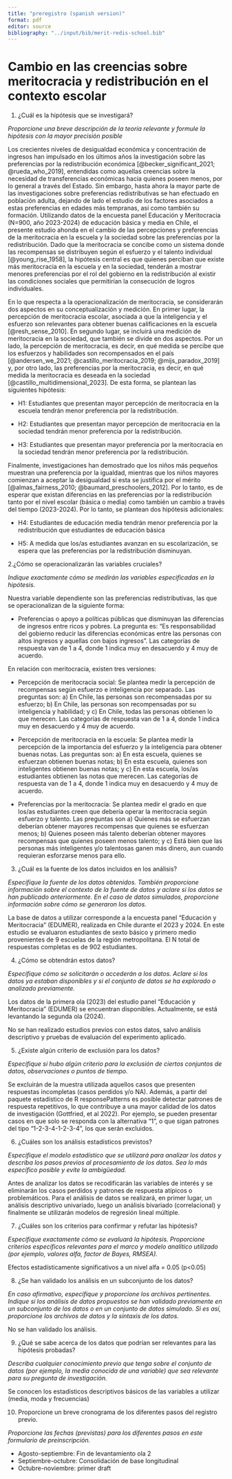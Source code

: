 ```yaml
---
title: "preregistro (spanish version)"
format: pdf
editor: source
bibliography: "../input/bib/merit-redis-school.bib"
---
```


# Cambio en las creencias sobre meritocracia y redistribución en el contexto escolar

1. ¿Cuál es la hipótesis que se investigará?

*Proporcione una breve descripción de la teoría relevante y formule la hipótesis con la mayor precisión posible* 
    
Los crecientes niveles de desigualdad económica y concentración de ingresos han impulsado en los últimos años la investigación sobre las preferencias por la redistribución económica [@becker_significant_2021; @rueda_who_2019], entendidas como aquellas creencias sobre la necesidad de transferencias económicas hacia quienes poseen menos, por lo general a través del Estado. Sin embargo, hasta ahora la mayor parte de las investigaciones sobre preferencias redistributivas se han efectuado en población adulta, dejando de lado el estudio de los factores asociados a estas preferencias en edades más tempranas, así como también su formación. Utilizando datos de la encuesta panel Educación y Meritocracia (N=900, año 2023-2024) de educación básica y media en Chile, el presente estudio ahonda en el cambio de las percepciones y preferencias de la meritocracia en la escuela y la sociedad sobre las preferencias por la redistribución. Dado que la meritocracia se concibe como un sistema donde las recompensas se distribuyen según el esfuerzo y el talento individual [@young_rise_1958], la hipótesis central es que quienes perciban que existe más meritocracia en la escuela y en la sociedad, tenderán a mostrar menores preferencias por el rol del gobierno en la redistribución al existir las condiciones sociales que permitirían la consecución de logros individuales. 

En lo que respecta a la operacionalización de meritocracia, se considerarán dos aspectos en su conceptualización y medición. En primer lugar, la percepción de meritocracia escolar, asociada a que la inteligencia y el esfuerzo son relevantes para obtener buenas calificaciones en la escuela [@resh_sense_2010]. En segundo lugar, se incluirá una medición de meritocracia en la sociedad, que también se divide en dos aspectos. Por un lado, la percepción de meritocracia, es decir, en qué medida se percibe que los esfuerzos y habilidades son recompensados en el país [@andersen_we_2021; @castillo_meritocracia_2019; @mijs_paradox_2019] y, por otro lado, las preferencias por la meritocracia, es decir, en qué medida la meritocracia es deseada en la sociedad [@castillo_multidimensional_2023]. De esta forma, se plantean las siguientes hipótesis: 

* H1: Estudiantes que presentan mayor percepción de meritocracia en la escuela tendrán menor preferencia por la redistribución. 

* H2: Estudiantes que presentan mayor percepción de meritocracia en la sociedad tendrán menor preferencia por la redistribución. 

* H3: Estudiantes que presentan mayor preferencia por la meritocracia en la sociedad tendrán menor preferencia por la redistribución. 

Finalmente, investigaciones han demostrado que los niños más pequeños muestran una preferencia por la igualdad, mientras que los niños mayores comienzan a aceptar la desigualdad si esta se justifica por el mérito [@almas_fairness_2010; @baumard_preschoolers_2012]. Por lo tanto, es de esperar que existan diferencias en las preferencias por la redistribución tanto por el nivel escolar (básica o media) como también un cambio a través del tiempo (2023-2024). Por lo tanto, se plantean dos hipótesis adicionales: 

* H4: Estudiantes de educación media tendrán menor preferencia por la redistribución que estudiantes de educación básica 

* H5: A medida que los/as estudiantes avanzan en su escolarización, se espera que las preferencias por la redistribución disminuyan.

2.¿Cómo se operacionalizarán las variables cruciales?

*Indique exactamente cómo se medirán las variables especificadas en la hipótesis. *

Nuestra variable dependiente son las preferencias redistributivas, las que se operacionalizan de la siguiente forma: 

* Preferencias o apoyo a políticas públicas que disminuyan las diferencias de ingresos entre ricos y pobres. La pregunta es: “Es responsabilidad del gobierno reducir las diferencias económicas entre las personas con altos ingresos y aquellas con bajos ingresos”. Las categorías de respuesta van de 1 a 4, donde 1 indica muy en desacuerdo y 4 muy de acuerdo.

En relación con meritocracia, existen tres versiones: 

* Percepción de meritocracia social: Se plantea medir la percepción de recompensas según esfuerzo e inteligencia por separado. Las preguntas son: a) En Chile, las personas son recompensadas por su esfuerzo; b) En Chile, las personas son recompensadas por su inteligencia y habilidad; y c) En Chile, todas las personas obtienen lo que merecen. Las categorías de respuesta van de 1 a 4, donde 1 indica muy en desacuerdo y 4 muy de acuerdo. 

* Percepción de meritocracia en la escuela: Se plantea medir la percepción de la importancia del esfuerzo y la inteligencia para obtener buenas notas. Las preguntas son: a) En esta escuela, quienes se esfuerzan obtienen buenas notas; b) En esta escuela, quienes son inteligentes obtienen buenas notas; y c) En esta escuela, los/as estudiantes obtienen las notas que merecen. Las categorías de respuesta van de 1 a 4, donde 1 indica muy en desacuerdo y 4 muy de acuerdo. 

* Preferencias por la meritocracia: Se plantea medir el grado en que los/as estudiantes creen que debería operar la meritocracia según esfuerzo y talento. Las preguntas son a) Quienes más se esfuerzan deberían obtener mayores recompensas que quienes se esfuerzan menos; b) Quienes poseen más talento deberían obtener mayores recompensas que quienes poseen menos talento; y c) Está bien que las personas más inteligentes y/o talentosas ganen más dinero, aun cuando requieran esforzarse menos para ello.

3. ¿Cuál es la fuente de los datos incluidos en los análisis?

*Especifique la fuente de los datos obtenidos. También proporcione información sobre el contexto de la fuente de datos y aclare si los datos se han publicado anteriormente. En el caso de datos simulados, proporcione información sobre cómo se generaron los datos. *

La base de datos a utilizar corresponde a la encuesta panel "Educación y Meritocracia" (EDUMER), realizada en Chile durante el 2023 y 2024. En este estudio se evaluaron estudiantes de sexto básico y primero medio provenientes de 9 escuelas de la región metropolitana. El N total de respuestas completas es de 902 estudiantes.

4. ¿Cómo se obtendrán estos datos?

*Especifique cómo se solicitarán o accederán a los datos. Aclare si los datos ya estaban disponibles y si el conjunto de datos se ha explorado o analizado previamente. *
  
Los datos de la primera ola (2023) del estudio panel “Educación y Meritocracia” (EDUMER) se encuentran disponibles. Actualmente, se está levantando la segunda ola (2024). 
  
No se han realizado estudios previos con estos datos, salvo análisis descriptivo y pruebas de evaluación del experimento aplicado.

5. ¿Existe algún criterio de exclusión para los datos?

*Especifique si hubo algún criterio para la exclusión de ciertos conjuntos de datos, observaciones o puntos de tiempo.* 

Se excluirán de la muestra utilizada aquellos casos que presenten respuestas incompletas (casos perdidos y/o NA). Además, a partir del paquete estadístico de R responsePatterns es posible detectar patrones de respuesta repetitivos, lo que contribuye a una mayor calidad de los datos de investigación (Gottfried, et al 2022). Por ejemplo, se pueden presentar casos en que solo se responda con la alternativa “1”, o que sigan patrones del tipo “1-2-3-4-1-2-3-4”, los que serán excluidos.

6. ¿Cuáles son los análisis estadísticos previstos?

*Especifique el modelo estadístico que se utilizará para analizar los datos y describa los pasos previos al procesamiento de los datos. Sea lo más específico posible y evite la ambigüedad. *

Antes de analizar los datos se recodificarán las variables de interés y se eliminarán los casos perdidos y patrones de respuesta atípicos o problemáticos. Para el análisis de datos se realizará, en primer lugar, un análisis descriptivo univariado, luego un análisis bivariado (correlacional) y finalmente se utilizarán modelos de regresión lineal múltiple.

7. ¿Cuáles son los criterios para confirmar y refutar las hipótesis?

*Especifique exactamente cómo se evaluará la hipótesis. Proporcione criterios específicos relevantes para el marco y modelo analítico utilizado (por ejemplo, valores alfa, factor de Bayes, RMSEA). *

Efectos estadísticamente significativos a un nivel alfa = 0.05 (p\<0.05)

8. ¿Se han validado los análisis en un subconjunto de los datos?

*En caso afirmativo, especifique y proporcione los archivos pertinentes. Indique si los análisis de datos propuestos se han validado previamente en un subconjunto de los datos o en un conjunto de datos simulado. Si es así, proporcione los archivos de datos y la sintaxis de los datos. *

No se han validado los análisis.

9. ¿Qué se sabe acerca de los datos que podrían ser relevantes para las hipótesis probadas?

*Describa cualquier conocimiento previo que tenga sobre el conjunto de datos (por ejemplo, la media conocida de una variable) que sea relevante para su pregunta de investigación. *

Se conocen los estadísticos descriptivos básicos de las variables a utilizar (media, moda y frecuencias)

10. Proporcione un breve cronograma de los diferentes pasos del registro previo.
    
*Proporcione las fechas (previstas) para los diferentes pasos en este formulario de preinscripción.*

-   Agosto-septiembre: Fin de levantamiento ola 2
-   Septiembre-octubre: Consolidación de base longitudinal
-   Octubre-noviembre: primer draft

